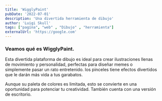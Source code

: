 ```yaml
---
title: 'WigglyPaint'
pubDate: '2022-07-01'
description: 'Una divertida herramienta de dibujo'
author: 'Luigi Skull'
tags: ["pagína", "web" , "Dibujo" , "herramienta"]
externalUrl: 'https://google.com' 
---
```



### Veamos qué es WigglyPaint.


Esta divertida plataforma de dibujo es ideal para crear ilustraciones llenas de movimiento y personalidad, perfectas para diseñar memes o simplemente pasar un rato entretenido. los pinceles tiene efectos divertidos que le darán más vida a tus garabatos.

Aunque su paleta de colores es limitada, esto se convierte en una oportunidad para potenciar tu creatividad. También cuenta con una versión de escritorio.
